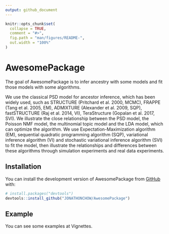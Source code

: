 ```yaml
---
output: github_document
---
```


<!-- README.md is generated from README.Rmd. Please edit that file -->

```r
knitr::opts_chunk$set(
  collapse = TRUE,
  comment = "#>",
  fig.path = "man/figures/README-",
  out.width = "100%"
)
```

# AwesomePackage

<!-- badges: start -->
<!-- badges: end -->

The goal of AwesomePackage is to infer ancestry with some models and fit those models with some algorithms.

We use the classical PSD model for ancestor inference, which has been widely used, such as STRUCTURE (Pritchard et al. 2000, MCMC), FRAPPE (Tang et al. 2005, EM), ADMIXTURE (Alexander et al. 2009, SQP), fastSTRUCTURE (Raj et al. 2014, VI), TeraStructure (Gopalan et al. 2017, SVI). We illustrate the close relationship between the PSD model, the Poisson NMF model, the multinomial topic model and the LDA model, which can optimize the algorithm. We use Expectation-Maximization algorithm (EM), sequential quadratic programming algorithm (SQP), variational inference algorithm (VI) and stochastic variational inference algorithm (SVI) to fit the model, then illustrate the relationships and differences between these algorithms through simulation experiments and real data experiments.

## Installation

You can install the development version of AwesomePackage from [GitHub](https://github.com/) with:

``` r
# install.packages("devtools")
devtools::install_github("JONATHONCHOW/AwesomePackage")
```

## Example

You can see some examples at Vignettes.
